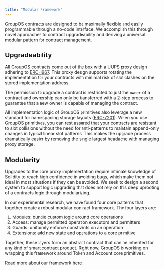 ```yaml
---
title: "Modular Framework"
---
```


GroupOS contracts are designed to be maximally flexible and easily programmable through a no-code interface. We accomplish this through novel approaches to contract upgradeability and deriving a universal modular pattern for contract management.

## Upgradeability

All GroupOS contracts come out of the box with a UUPS proxy design adhering to [ERC-1967](https://eips.ethereum.org/EIPS/eip-1967). This proxy design supports rotating the implementation for your contracts with minimal risk of slot clashes on the stored implementation address.

The permission to upgrade a contract is restricted to just the `owner` of a contract and ownership can only be transferred with a 2-step process to guarantee that a new owner is capable of managing the contract.

All implementation logic of GroupOS primitives also leverage a new standard for namespacing storage layouts ([ERC-7201](https://eips.ethereum.org/EIPS/eip-7201)). When you use GroupOS primitives, you can rest assured that your contracts are resistant to slot collisions without the need for anti-patterns to maintain append-only changes in typical linear slot patterns. This makes the upgrade process dramatically easier by removing the single largest headache with managing proxy storage.

## Modularity

Upgrades to the core proxy implementation require intimate knowledge of Solidity to reach high confidence in avoiding bugs, which make them not ideal in most situations if they can be avoided. We seek to design a second system to support logic upgrading that does not rely on this deep uprooting of a contracts logic through modularizing.

In our experimental research, we have found four core patterns that together create a robust modular contract framework. The four layers are:

1. Modules: bundle custom logic around core operations
2. Access: manage permitted operation executors and permitters
3. Guards: uniformly enforce constraints on an operation
4. Extensions: add new state and operations to a core primitive

Together, these layers form an abstract contract that can be inherited for any kind of smart contract product. Right now, GroupOS is working on wrapping this framework around Token and Account core primitives.

Read more about our framework [here](https://github.com/0xStation/mage).